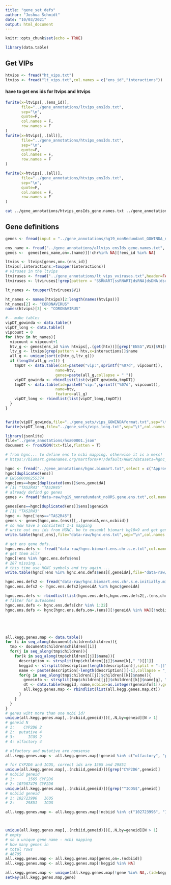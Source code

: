 ```yaml
---
title: "gene_set_defs"
author: "Joshua Schmidt"
date: "10/03/2021"
output: html_document
---
```


```r
knitr::opts_chunk$set(echo = TRUE)
```

```r
library(data.table)
```


## Get VIPs
```r
htvips <- fread("ht_vips.txt")
ltvips <- fread("lt_vips.txt",col.names = c("ens_id","interactions"))
```

#### have to get ens ids for ltvips and htvips
```r
fwrite(x=ltvips[,.(ens_id)],
       file="../gene_annotations/ltvips_ensIds.txt",
       sep="\n",
       quote=F,
       col.names = F,
       row.names = F
)
fwrite(x=htvips[,.(all)],
       file="../gene_annotations/htvips_ensIds.txt",
       sep="\n",
       quote=F,
       col.names = F,
       row.names = F
)

fwrite(x=htvips[,.(all)],
       file="../gene_annotations/htvips_ensIds.txt",
       sep="\n",
       quote=F,
       col.names = F,
       row.names = F
)
```

```bash
cat ../gene_annotations/htvips_ensIds_gene.names.txt ../gene_annotations/ltvips_ensIds_gene.names.txt | sort | uniq | sed '/stable/d' > ../gene_annotations/allvips_ensIds_gene.names.txt
```


## Gene definitions
```r
genes <- fread(input = "../gene_annotations/hg19_nonRedundant_GOWINDA_noORS.bed",col.names = c("chr","start","end","name"))

ens_name <- fread("../gene_annotations/allvips_ensIds_gene.names.txt", col.names = c("ens_id","name"))
genes <-  genes[ens_name,on=.(name)][!chr%in% NA][!ens_id %in% NA]
```

```r
ltvips <- ltvips[genes,on=.(ens_id)]
ltvips[,interactions:=toupper(interactions)]
# viruses in the ltvips
ltviruses <- fread("../gene_annotations/lt_vips_vviruses.txt",header=FALSE)
ltviruses <- ltviruses[!grep(pattern = "SSRNART|ssRNART|dsRNA|dsDNA|dsrna|dsdna|ssRNA|ssrna|ssDNA|ssdna|^rna|^dna",V1,)]

lt_names <- toupper(ltviruses$V1)

ht_names <- names(htvips)[2:length(names(htvips))]
ht_names[2] <- "CORONAVIRUS"
names(htvips)[3] <- "CORONAVIRUS"

#-- make tables
vipDT_gowinda <- data.table()
vipDT_long <- data.table()
vipcount = 0
for (htv in ht_names){
  vipcount = vipcount+1
  htv_g <- genes[ens_id %in% htvips[,.(get(htv))][grep("ENSG",V1)]$V1]$name
  ltv_g <- ltvips[grep(pattern = htv,x=interactions)]$name
  all_g <- unique(sort(c(htv_g,ltv_g)))
  if (length(all_g >=1)) {
    tmpDT <- data.table(cat=paste0("vip:",sprintf("%07d", vipcount)),
                      name=htv,
                      genes=paste(all_g,collapse = " "))
    vipDT_gowinda <- rbindlist(list(vipDT_gowinda,tmpDT))
    tmpDT <- data.table(id=paste0("vip:",sprintf("%07d", vipcount)),
                      name=htv,
                      feature=all_g)
    vipDT_long <- rbindlist(list(vipDT_long,tmpDT))
  }
}



```


```r
fwrite(vipDT_gowinda,file="../gene_sets/vips_GOWINDAformat.txt",sep="\t",col.names = F,row.names = F,quote = F)
fwrite(vipDT_long,file="../gene_sets/vips_long.txt",sep="\t",col.names = T,row.names = F,quote = F)

```

```r
library(jsonlite)
file="../gene_annotations/hsa00001.json"
document <- fromJSON(txt=file,flatten = T)

# from hgnc... to define ens to ncbi mapping. otherwise it is a mess!
# https://biomart.genenames.org/martform/#!/default/HGNC?datasets=hgnc_gene_mart&attributes=hgnc_gene__approved_symbol_1010%2Chgnc_gene__approved_name_1010%2Chgnc_gene__ensembl_gene__ensembl_gene_id_104%2Chgnc_gene__ncbi_gene__gene_id_1026&hgnc_gene__locus_group_1010=protein-coding+gene&hgnc_gene__status_1010=Approved

hgnc <- fread("../gene_annotations/hgnc.biomart.txt",select = c("Approved symbol","NCBI gene ID","Ensembl gene ID"),col.names = c("geneidA","ncbiid","ens"),header=T)
hgnc[duplicated(ens)]
# ENSG00000255374
hgnc[ens==hgnc[duplicated(ens)]$ens,geneidA]
# [1] "TAS2R43" "TAS2R45"
# already defind go genes
genes <- fread("data-raw/hg19_nonredundant_noORS.gene.ens.txt",col.names = c("geneidA","ens"),header=F)

genes[ens==hgnc[duplicated(ens)]$ens]$geneidA
# [1] "TAS2R43"
hgnc <- hgnc[!ens=="TAS2R45"]
genes <- genes[hgnc,on=.(ens)][,.(geneidA,ens,ncbiid)]
# so now have a consistent 1-1 mapping
# write out ens ids from HGNC. bo to ensembl biomart hg10=9 and get gene coordinates for these!
write.table(hgnc[,ens],file="data-raw/hgnc.ens.txt",sep="\n",col.names = F,row.names = F,quote = F)

# got ens gene defs....
hgnc.ens.defs <- fread("data-raw/hgnc.biomart.ens.chr.s.e.txt",col.names = c("ens","chr","start","end"))
# get them all?
hgnc[!ens %in% hgnc.ens.defs$ens]
# 287 missing...
# this time use HGNC symbols and try again....
write.table(hgnc[!ens %in% hgnc.ens.defs$ens][,geneidA],file="data-raw/hgnc.ens.intitally.missingtxt",sep="\n",col.names = F,row.names = F,quote = F)

hgnc.ens.defs2 <- fread("data-raw/hgnc.biomart.ens.chr.s.e.initially.missing.txt",col.names = c("ens","chr","start","end","geneidA"))
hgnc.ens.defs2 <- hgnc.ens.defs2[geneidA %in% hgnc$geneidA]

hgnc.ens.defs <- rbindlist(list(hgnc.ens.defs,hgnc.ens.defs2[,.(ens,chr,start,end)]))
# filter for autosomes
hgnc.ens.defs <- hgnc.ens.defs[chr %in% 1:22]
hgnc.ens.defs <- hgnc[hgnc.ens.defs,on=.(ens)][!geneidA %in% NA][!ncbiid %in% NA][order(geneidA)]





all.kegg.genes.map <- data.table()
for (i in seq_along(document$children$children)){
  tmp <- document$children$children[[i]]
  for(j in seq_along(tmp$children)){
    for(k in seq_along(tmp$children[[j]]$name)){
      description <- strsplit(tmp$children[[j]]$name[k]," ")[[1]]
      keggid <- strsplit(description[length(description)],split = ":|]")[[1]][2]
      name <- paste(description[-length(description)][-1],collapse = "_")
      for(g in seq_along(tmp$children[[j]]$children[[k]]$name)){
        geneinfo <- strsplit(tmp$children[[j]]$children[[k]]$name[g], " |;")[[1]]
        dt <- data.table(keggid, name,ncbiid=as.integer(geneinfo[1]),geneid=geneinfo[2])
        all.kegg.genes.map <- rbindlist(list(all.kegg.genes.map,dt))
      }
    }
  }
}
# genes wiht more than one ncbi id?
unique(all.kegg.genes.map[,.(ncbiid,geneid)])[,.N,by=geneid][N > 1]
# geneid N
# 1:    CYP2D6 2
# 2:  putative 4
# 3:      ICOS 2
# 4: olfactory 4

# olfactory and putative are nonsense
all.kegg.genes.map <- all.kegg.genes.map[!geneid %in% c("olfactory", "putative") ]

# for CYP2D6 and ICOS, correct ids are 1565 and 29851
unique(all.kegg.genes.map[,.(ncbiid,geneid)])[grep("CYP2D6",geneid)]
# ncbiid geneid
# 1:      1565 CYP2D6
# 2: 107987479 CYP2D6
unique(all.kegg.genes.map[,.(ncbiid,geneid)])[grep("^ICOS$",geneid)]
# ncbiid geneid
# 1: 102723996   ICOS
# 2:     29851   ICOS

all.kegg.genes.map <- all.kegg.genes.map[!ncbiid %in% c("102723996", "107987479") ]



unique(all.kegg.genes.map[,.(ncbiid,geneid)])[,.N,by=geneid][N > 1]
# empty
# so a unique gene name - ncbi mapping
# how many genes in
# total rows
# 46705
all.kegg.genes.map <- all.kegg.genes.map[genes,on=.(ncbiid)]
all.kegg.genes.map <- all.kegg.genes.map[!keggid %in% NA]

all.kegg.genes.map <- unique(all.kegg.genes.map[!gene %in% NA,.(id=keggid,name,gene=geneidA)])
setkey(all.kegg.genes.map,gene)
```

